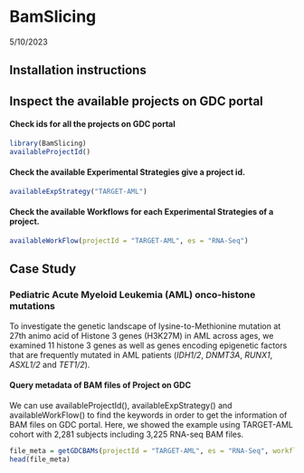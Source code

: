 BamSlicing
================
5/10/2023

## Installation instructions

## Inspect the available projects on GDC portal

#### Check ids for all the projects on GDC portal

```r
library(BamSlicing)
availableProjectId()
```

#### Check the available Experimental Strategies give a project id.

```r
availableExpStrategy("TARGET-AML")
```

#### Check the available Workflows for each Experimental Strategies of a project.

```r
availableWorkFlow(projectId = "TARGET-AML", es = "RNA-Seq")
```

## Case Study

### Pediatric Acute Myeloid Leukemia (AML) onco-histone mutations
To investigate the genetic landscape of lysine-to-Methionine mutation at 27th animo acid of Histone 3 genes (H3K27M) in AML across ages, we examined 11 histone 3 genes as well as genes encoding epigenetic factors that are frequently mutated in AML patients (*IDH1/2*, *DNMT3A*, *RUNX1*, *ASXL1/2* and *TET1/2*). 

#### Query metadata of BAM files of Project on GDC
We can use availableProjectId(), availableExpStrategy() and availableWorkFlow() to find the keywords in order to get the information of BAM files on GDC portal. Here, we showed the example using TARGET-AML cohort with 2,281 subjects including 3,225 RNA-seq BAM files.

```r
file_meta = getGDCBAMs(projectId = "TARGET-AML", es = "RNA-Seq", workflow = "STAR 2-Pass Genome")
head(file_meta)
```